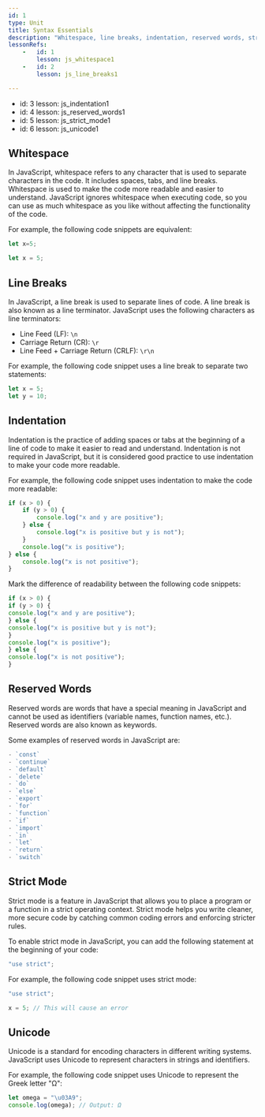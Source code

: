 ```yaml
---
id: 1
type: Unit
title: Syntax Essentials
description: "Whitespace, line breaks, indentation, reserved words, strict mode, and Unicode in JavaScript"
lessonRefs: 
    -   id: 1
        lesson: js_whitespace1
    -   id: 2
        lesson: js_line_breaks1

---
```

-   id: 3
    lesson: js_indentation1
-   id: 4
    lesson: js_reserved_words1
-   id: 5
    lesson: js_strict_mode1
-   id: 6
    lesson: js_unicode1
    
## Whitespace

In JavaScript, whitespace refers to any character that is used to separate characters in the code. It includes spaces, tabs, and line breaks. 
Whitespace is used to make the code more readable and easier to understand. 
JavaScript ignores whitespace when executing code, so you can use as much whitespace as you like without affecting the functionality of the code.

For example, the following code snippets are equivalent:

```javascript
let x=5;
```

```javascript
let x = 5;
```


## Line Breaks

In JavaScript, a line break is used to separate lines of code.
A line break is also known as a line terminator.
JavaScript uses the following characters as line terminators:

- Line Feed (LF): `\n`
- Carriage Return (CR): `\r`
- Line Feed + Carriage Return (CRLF): `\r\n`


For example, the following code snippet uses a line break to separate two statements:


```javascript
let x = 5;
let y = 10;
```


## Indentation

Indentation is the practice of adding spaces or tabs at the beginning of a line of code to make it easier to read and understand.
Indentation is not required in JavaScript, but it is considered good practice to use indentation to make your code more readable.


For example, the following code snippet uses indentation to make the code more readable:


```javascript
if (x > 0) {
    if (y > 0) {
        console.log("x and y are positive");
    } else {
        console.log("x is positive but y is not");
    }
    console.log("x is positive");
} else {
    console.log("x is not positive");
}
```

Mark the difference of readability between the following code snippets:

```javascript
if (x > 0) {
if (y > 0) {
console.log("x and y are positive");
} else {
console.log("x is positive but y is not");
}
console.log("x is positive");
} else {
console.log("x is not positive");
}
```

## Reserved Words

Reserved words are words that have a special meaning in JavaScript and cannot be used as identifiers (variable names, function names, etc.).
Reserved words are also known as keywords.

Some examples of reserved words in JavaScript are:

```javascript
- `const`
- `continue`
- `default`
- `delete`
- `do`
- `else`
- `export`
- `for`
- `function`
- `if`
- `import`
- `in`
- `let`
- `return`
- `switch`
```

## Strict Mode

Strict mode is a feature in JavaScript that allows you to place a program or a function in a strict operating context.
Strict mode helps you write cleaner, more secure code by catching common coding errors and enforcing stricter rules.

To enable strict mode in JavaScript, you can add the following statement at the beginning of your code:

```javascript
"use strict";
```

For example, the following code snippet uses strict mode:

```javascript
"use strict";

x = 5; // This will cause an error
```


## Unicode

Unicode is a standard for encoding characters in different writing systems.
JavaScript uses Unicode to represent characters in strings and identifiers.

For example, the following code snippet uses Unicode to represent the Greek letter "Ω":

```javascript
let omega = "\u03A9";
console.log(omega); // Output: Ω
```





